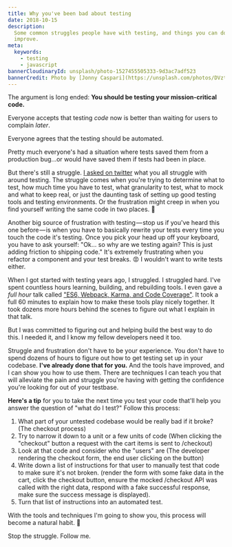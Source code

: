 ```yaml
---
title: Why you've been bad about testing
date: 2018-10-15
description:
  Some common struggles people have with testing, and things you can do to
  improve.
meta:
  keywords:
    - testing
    - javascript
bannerCloudinaryId: unsplash/photo-1527455505333-9d3ac7adf523
bannerCredit: Photo by [Jonny Caspari](https://unsplash.com/photos/DVzt7cvRKRo)
---
```


The argument is long ended: **You should be testing your mission-critical
code.**

Everyone accepts that testing _code_ now is better than waiting for users to
complain _later_.

Everyone agrees that the testing should be automated.

Pretty much everyone's had a situation where tests saved them from a production
bug...or would have saved them if tests had been in place.

But there's still a struggle.
[I asked on twitter](https://x.com/kentcdodds/status/1048645068616163328)
what you all struggle with around testing. The struggle comes when you're trying
to determine what to test, how much time you have to test, what granularity to
test, what to mock and what to keep real, or just the daunting task of setting
up good testing tools and testing environments. Or the frustration might creep
in when you find yourself writing the same code in two places. 🤪

Another big source of frustration with testing — stop us if you've heard this
one before — is when you have to basically rewrite your tests every time you
touch the code it's testing. Once you pick your head up off your keyboard, you
have to ask yourself: "Ok... so why are we testing again? This is just adding
friction to shipping code." It's extremely frustrating when you refactor a
component and your test breaks. 😡 I wouldn't want to write tests either.

When I got started with testing years ago, I struggled. I struggled hard. I've
spent countless hours learning, building, and rebuilding tools. I even gave a
_full hour_ talk called
["ES6, Webpack, Karma, and Code Coverage"](/talks/es-6-webpack-karma-and-code-coverage).
It took a full 60 minutes to explain how to make these tools play nicely
together. It took dozens more hours behind the scenes to figure out what I
explain in that talk.

But I was committed to figuring out and helping build the best way to do this. I
needed it, and I know my fellow developers need it too.

Struggle and frustration don't have to be your experience. You don't have to
spend dozens of hours to figure out how to get testing set up in your codebase.
**I've already done that for you.** And the tools have improved, and I can show
you how to use them. There are techniques I can teach you that will alleviate
the pain and struggle you're having with getting the confidence you're looking
for out of your testbase.

**Here's a tip** for you to take the next time you test your code that'll help
you answer the question of "what do I test?" Follow this process:

1.  What part of your untested codebase would be really bad if it broke? (The
    checkout process)
2.  Try to narrow it down to a unit or a few units of code (When clicking the
    "checkout" button a request with the cart items is sent to /checkout)
3.  Look at that code and consider who the "users" are (The developer rendering
    the checkout form, the end user clicking on the button)
4.  Write down a list of instructions for that user to manually test that code
    to make sure it's not broken. (render the form with some fake data in the
    cart, click the checkout button, ensure the mocked /checkout API was called
    with the right data, respond with a fake successful response, make sure the
    success message is displayed).
5.  Turn that list of instructions into an automated test.

With the tools and techniques I'm going to show you, this process will become a
natural habit. 💯

Stop the struggle. Follow me.
